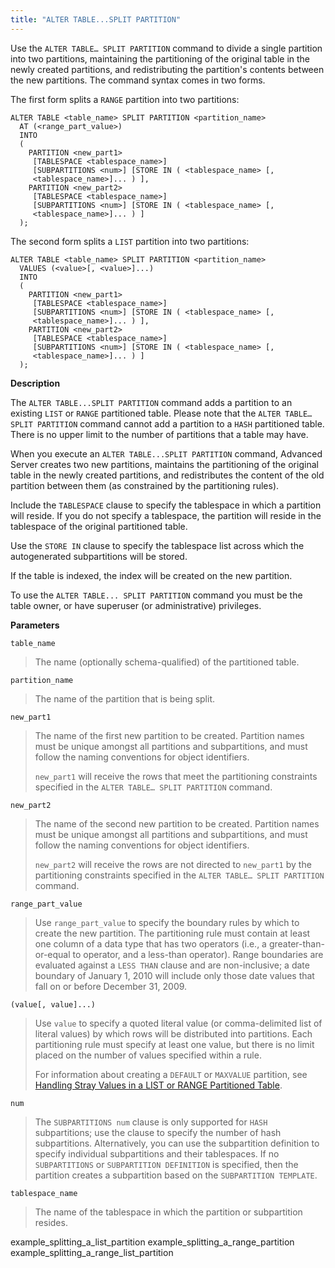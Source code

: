 ```yaml
---
title: "ALTER TABLE...SPLIT PARTITION"
---
```


<div id="alter_table_split_partition" class="registered_link"></div>

Use the `ALTER TABLE… SPLIT PARTITION` command to divide a single partition into two partitions, maintaining the partitioning of the original table in the newly created partitions, and redistributing the partition's contents between the new partitions. The command syntax comes in two forms.

The first form splits a `RANGE` partition into two partitions:

```text
ALTER TABLE <table_name> SPLIT PARTITION <partition_name>
  AT (<range_part_value>)
  INTO
  (
    PARTITION <new_part1>
     [TABLESPACE <tablespace_name>]
     [SUBPARTITIONS <num>] [STORE IN ( <tablespace_name> [,
     <tablespace_name>]... ) ],
    PARTITION <new_part2>
     [TABLESPACE <tablespace_name>]
     [SUBPARTITIONS <num>] [STORE IN ( <tablespace_name> [,
     <tablespace_name>]... ) ]
  );
```

The second form splits a `LIST` partition into two partitions:

```text
ALTER TABLE <table_name> SPLIT PARTITION <partition_name>
  VALUES (<value>[, <value>]...)
  INTO
  (
    PARTITION <new_part1>
     [TABLESPACE <tablespace_name>]
     [SUBPARTITIONS <num>] [STORE IN ( <tablespace_name> [,
     <tablespace_name>]... ) ],
    PARTITION <new_part2>
     [TABLESPACE <tablespace_name>]
     [SUBPARTITIONS <num>] [STORE IN ( <tablespace_name> [,
     <tablespace_name>]... ) ]
  );
```

**Description**

The `ALTER TABLE...SPLIT PARTITION` command adds a partition to an existing `LIST` or `RANGE` partitioned table. Please note that the `ALTER TABLE… SPLIT PARTITION` command cannot add a partition to a `HASH` partitioned table. There is no upper limit to the number of partitions that a table may have.

When you execute an `ALTER TABLE...SPLIT PARTITION` command, Advanced Server creates two new partitions, maintains the partitioning of the original table in the newly created partitions, and redistributes the content of the old partition between them (as constrained by the partitioning rules).

Include the `TABLESPACE` clause to specify the tablespace in which a partition will reside. If you do not specify a tablespace, the partition will reside in the tablespace of the original partitioned table.

Use the `STORE IN` clause to specify the tablespace list across which the autogenerated subpartitions will be stored.

If the table is indexed, the index will be created on the new partition.

To use the `ALTER TABLE... SPLIT PARTITION` command you must be the table owner, or have superuser (or administrative) privileges.

**Parameters**

`table_name`

> The name (optionally schema-qualified) of the partitioned table.

`partition_name`

> The name of the partition that is being split.

`new_part1`

> The name of the first new partition to be created. Partition names must be unique amongst all partitions and subpartitions, and must follow the naming conventions for object identifiers.
>
> `new_part1` will receive the rows that meet the partitioning constraints specified in the `ALTER TABLE… SPLIT PARTITION` command.

`new_part2`

> The name of the second new partition to be created. Partition names must be unique amongst all partitions and subpartitions, and must follow the naming conventions for object identifiers.
>
> `new_part2` will receive the rows are not directed to `new_part1` by the partitioning constraints specified in the `ALTER TABLE… SPLIT PARTITION` command.

`range_part_value`

> Use `range_part_value` to specify the boundary rules by which to create the new partition. The partitioning rule must contain at least one column of a data type that has two operators (i.e., a greater-than-or-equal to operator, and a less-than operator). Range boundaries are evaluated against a `LESS THAN` clause and are non-inclusive; a date boundary of January 1, 2010 will include only those date values that fall on or before December 31, 2009.

`(value[, value]...)`

> Use `value` to specify a quoted literal value (or comma-delimited list of literal values) by which rows will be distributed into partitions. Each partitioning rule must specify at least one value, but there is no limit placed on the number of values specified within a rule.
>
> For information about creating a `DEFAULT` or `MAXVALUE` partition, see [Handling Stray Values in a LIST or RANGE Partitioned Table](../#handling_stray_values_in_a_list_or_range_partitioned_table).

`num`

> The `SUBPARTITIONS num` clause is only supported for `HASH` subpartitions; use the clause to specify the number of hash subpartitions. Alternatively, you can use the subpartition definition to specify individual subpartitions and their tablespaces. If no `SUBPARTITIONS` or `SUBPARTITION DEFINITION` is specified, then the partition creates a subpartition based on the `SUBPARTITION TEMPLATE`.

`tablespace_name`

> The name of the tablespace in which the partition or subpartition resides.

<div class="toctree" maxdepth="3">

example_splitting_a_list_partition example_splitting_a_range_partition example_splitting_a_range_list_partition

</div>
